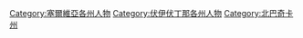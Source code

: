 [[Category:塞爾維亞各州人物|Category:塞爾維亞各州人物]]
[[Category:伏伊伏丁那各州人物|Category:伏伊伏丁那各州人物]]
[[Category:北巴奇卡州|Category:北巴奇卡州]]